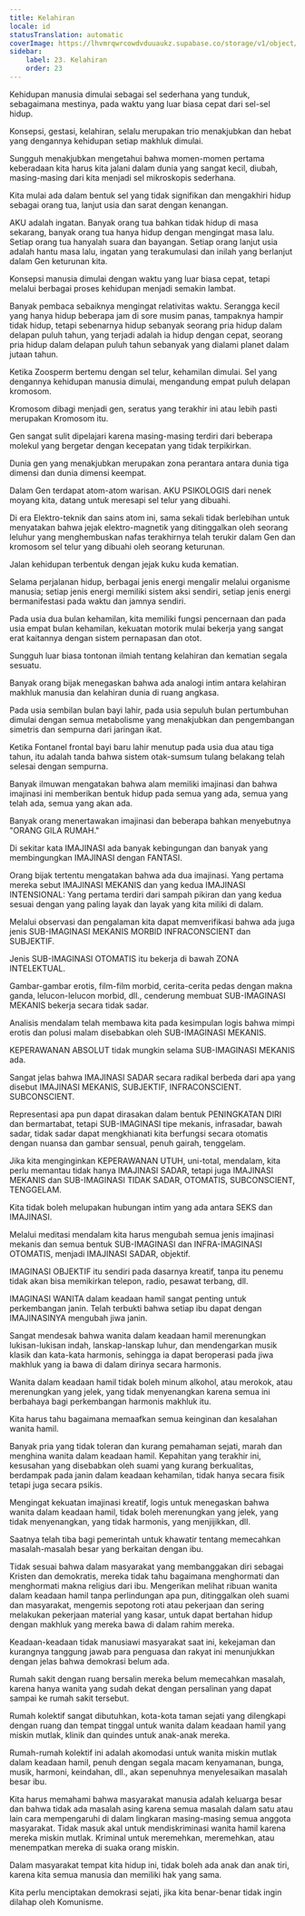 ```yaml
---
title: Kelahiran
locale: id
statusTranslation: automatic
coverImage: https://lhvmrqwrcowdvduuaukz.supabase.co/storage/v1/object/public/strapi-uploads/small_cover-educacion-fundamental.webp-2d51a7828a2b1309555be27f7e2a61a0.webp
sidebar:
    label: 23. Kelahiran
    order: 23
---
```

Kehidupan manusia dimulai sebagai sel sederhana yang tunduk, sebagaimana mestinya, pada waktu yang luar biasa cepat dari sel-sel hidup.

Konsepsi, gestasi, kelahiran, selalu merupakan trio menakjubkan dan hebat yang dengannya kehidupan setiap makhluk dimulai.

Sungguh menakjubkan mengetahui bahwa momen-momen pertama keberadaan kita harus kita jalani dalam dunia yang sangat kecil, diubah, masing-masing dari kita menjadi sel mikroskopis sederhana.

Kita mulai ada dalam bentuk sel yang tidak signifikan dan mengakhiri hidup sebagai orang tua, lanjut usia dan sarat dengan kenangan.

AKU adalah ingatan. Banyak orang tua bahkan tidak hidup di masa sekarang, banyak orang tua hanya hidup dengan mengingat masa lalu. Setiap orang tua hanyalah suara dan bayangan. Setiap orang lanjut usia adalah hantu masa lalu, ingatan yang terakumulasi dan inilah yang berlanjut dalam Gen keturunan kita.

Konsepsi manusia dimulai dengan waktu yang luar biasa cepat, tetapi melalui berbagai proses kehidupan menjadi semakin lambat.

Banyak pembaca sebaiknya mengingat relativitas waktu. Serangga kecil yang hanya hidup beberapa jam di sore musim panas, tampaknya hampir tidak hidup, tetapi sebenarnya hidup sebanyak seorang pria hidup dalam delapan puluh tahun, yang terjadi adalah ia hidup dengan cepat, seorang pria hidup dalam delapan puluh tahun sebanyak yang dialami planet dalam jutaan tahun.

Ketika Zoosperm bertemu dengan sel telur, kehamilan dimulai. Sel yang dengannya kehidupan manusia dimulai, mengandung empat puluh delapan kromosom.

Kromosom dibagi menjadi gen, seratus yang terakhir ini atau lebih pasti merupakan Kromosom itu.

Gen sangat sulit dipelajari karena masing-masing terdiri dari beberapa molekul yang bergetar dengan kecepatan yang tidak terpikirkan.

Dunia gen yang menakjubkan merupakan zona perantara antara dunia tiga dimensi dan dunia dimensi keempat.

Dalam Gen terdapat atom-atom warisan. AKU PSIKOLOGIS dari nenek moyang kita, datang untuk meresapi sel telur yang dibuahi.

Di era Elektro-teknik dan sains atom ini, sama sekali tidak berlebihan untuk menyatakan bahwa jejak elektro-magnetik yang ditinggalkan oleh seorang leluhur yang menghembuskan nafas terakhirnya telah terukir dalam Gen dan kromosom sel telur yang dibuahi oleh seorang keturunan.

Jalan kehidupan terbentuk dengan jejak kuku kuda kematian.

Selama perjalanan hidup, berbagai jenis energi mengalir melalui organisme manusia; setiap jenis energi memiliki sistem aksi sendiri, setiap jenis energi bermanifestasi pada waktu dan jamnya sendiri.

Pada usia dua bulan kehamilan, kita memiliki fungsi pencernaan dan pada usia empat bulan kehamilan, kekuatan motorik mulai bekerja yang sangat erat kaitannya dengan sistem pernapasan dan otot.

Sungguh luar biasa tontonan ilmiah tentang kelahiran dan kematian segala sesuatu.

Banyak orang bijak menegaskan bahwa ada analogi intim antara kelahiran makhluk manusia dan kelahiran dunia di ruang angkasa.

Pada usia sembilan bulan bayi lahir, pada usia sepuluh bulan pertumbuhan dimulai dengan semua metabolisme yang menakjubkan dan pengembangan simetris dan sempurna dari jaringan ikat.

Ketika Fontanel frontal bayi baru lahir menutup pada usia dua atau tiga tahun, itu adalah tanda bahwa sistem otak-sumsum tulang belakang telah selesai dengan sempurna.

Banyak ilmuwan mengatakan bahwa alam memiliki imajinasi dan bahwa imajinasi ini memberikan bentuk hidup pada semua yang ada, semua yang telah ada, semua yang akan ada.

Banyak orang menertawakan imajinasi dan beberapa bahkan menyebutnya "ORANG GILA RUMAH."

Di sekitar kata IMAJINASI ada banyak kebingungan dan banyak yang membingungkan IMAJINASI dengan FANTASI.

Orang bijak tertentu mengatakan bahwa ada dua imajinasi. Yang pertama mereka sebut IMAJINASI MEKANIS dan yang kedua IMAJINASI INTENSIONAL: Yang pertama terdiri dari sampah pikiran dan yang kedua sesuai dengan yang paling layak dan layak yang kita miliki di dalam.

Melalui observasi dan pengalaman kita dapat memverifikasi bahwa ada juga jenis SUB-IMAGINASI MEKANIS MORBID INFRACONSCIENT dan SUBJEKTIF.

Jenis SUB-IMAGINASI OTOMATIS itu bekerja di bawah ZONA INTELEKTUAL.

Gambar-gambar erotis, film-film morbid, cerita-cerita pedas dengan makna ganda, lelucon-lelucon morbid, dll., cenderung membuat SUB-IMAGINASI MEKANIS bekerja secara tidak sadar.

Analisis mendalam telah membawa kita pada kesimpulan logis bahwa mimpi erotis dan polusi malam disebabkan oleh SUB-IMAGINASI MEKANIS.

KEPERAWANAN ABSOLUT tidak mungkin selama SUB-IMAGINASI MEKANIS ada.

Sangat jelas bahwa IMAJINASI SADAR secara radikal berbeda dari apa yang disebut IMAJINASI MEKANIS, SUBJEKTIF, INFRACONSCIENT. SUBCONSCIENT.

Representasi apa pun dapat dirasakan dalam bentuk PENINGKATAN DIRI dan bermartabat, tetapi SUB-IMAGINASI tipe mekanis, infrasadar, bawah sadar, tidak sadar dapat mengkhianati kita berfungsi secara otomatis dengan nuansa dan gambar sensual, penuh gairah, tenggelam.

Jika kita menginginkan KEPERAWANAN UTUH, uni-total, mendalam, kita perlu memantau tidak hanya IMAJINASI SADAR, tetapi juga IMAJINASI MEKANIS dan SUB-IMAGINASI TIDAK SADAR, OTOMATIS, SUBCONSCIENT, TENGGELAM.

Kita tidak boleh melupakan hubungan intim yang ada antara SEKS dan IMAJINASI.

Melalui meditasi mendalam kita harus mengubah semua jenis imajinasi mekanis dan semua bentuk SUB-IMAGINASI dan INFRA-IMAGINASI OTOMATIS, menjadi IMAJINASI SADAR, objektif.

IMAGINASI OBJEKTIF itu sendiri pada dasarnya kreatif, tanpa itu penemu tidak akan bisa memikirkan telepon, radio, pesawat terbang, dll.

IMAGINASI WANITA dalam keadaan hamil sangat penting untuk perkembangan janin. Telah terbukti bahwa setiap ibu dapat dengan IMAJINASINYA mengubah jiwa janin.

Sangat mendesak bahwa wanita dalam keadaan hamil merenungkan lukisan-lukisan indah, lanskap-lanskap luhur, dan mendengarkan musik klasik dan kata-kata harmonis, sehingga ia dapat beroperasi pada jiwa makhluk yang ia bawa di dalam dirinya secara harmonis.

Wanita dalam keadaan hamil tidak boleh minum alkohol, atau merokok, atau merenungkan yang jelek, yang tidak menyenangkan karena semua ini berbahaya bagi perkembangan harmonis makhluk itu.

Kita harus tahu bagaimana memaafkan semua keinginan dan kesalahan wanita hamil.

Banyak pria yang tidak toleran dan kurang pemahaman sejati, marah dan menghina wanita dalam keadaan hamil. Kepahitan yang terakhir ini, kesusahan yang disebabkan oleh suami yang kurang berkualitas, berdampak pada janin dalam keadaan kehamilan, tidak hanya secara fisik tetapi juga secara psikis.

Mengingat kekuatan imajinasi kreatif, logis untuk menegaskan bahwa wanita dalam keadaan hamil, tidak boleh merenungkan yang jelek, yang tidak menyenangkan, yang tidak harmonis, yang menjijikkan, dll.

Saatnya telah tiba bagi pemerintah untuk khawatir tentang memecahkan masalah-masalah besar yang berkaitan dengan ibu.

Tidak sesuai bahwa dalam masyarakat yang membanggakan diri sebagai Kristen dan demokratis, mereka tidak tahu bagaimana menghormati dan menghormati makna religius dari ibu. Mengerikan melihat ribuan wanita dalam keadaan hamil tanpa perlindungan apa pun, ditinggalkan oleh suami dan masyarakat, mengemis sepotong roti atau pekerjaan dan sering melakukan pekerjaan material yang kasar, untuk dapat bertahan hidup dengan makhluk yang mereka bawa di dalam rahim mereka.

Keadaan-keadaan tidak manusiawi masyarakat saat ini, kekejaman dan kurangnya tanggung jawab para penguasa dan rakyat ini menunjukkan dengan jelas bahwa demokrasi belum ada.

Rumah sakit dengan ruang bersalin mereka belum memecahkan masalah, karena hanya wanita yang sudah dekat dengan persalinan yang dapat sampai ke rumah sakit tersebut.

Rumah kolektif sangat dibutuhkan, kota-kota taman sejati yang dilengkapi dengan ruang dan tempat tinggal untuk wanita dalam keadaan hamil yang miskin mutlak, klinik dan quindes untuk anak-anak mereka.

Rumah-rumah kolektif ini adalah akomodasi untuk wanita miskin mutlak dalam keadaan hamil, penuh dengan segala macam kenyamanan, bunga, musik, harmoni, keindahan, dll., akan sepenuhnya menyelesaikan masalah besar ibu.

Kita harus memahami bahwa masyarakat manusia adalah keluarga besar dan bahwa tidak ada masalah asing karena semua masalah dalam satu atau lain cara mempengaruhi di dalam lingkaran masing-masing semua anggota masyarakat. Tidak masuk akal untuk mendiskriminasi wanita hamil karena mereka miskin mutlak. Kriminal untuk meremehkan, meremehkan, atau menempatkan mereka di suaka orang miskin.

Dalam masyarakat tempat kita hidup ini, tidak boleh ada anak dan anak tiri, karena kita semua manusia dan memiliki hak yang sama.

Kita perlu menciptakan demokrasi sejati, jika kita benar-benar tidak ingin dilahap oleh Komunisme.

